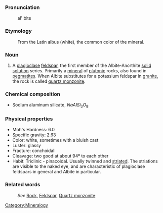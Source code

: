 ===Pronunciation===

:al' bite

===Etymology===

:From the Latin albus (white), the common color of the mineral.

===Noun===
#A [[plagioclase]] [[feldspar]], the first member of the Albite-Anorthite [[solid solution]] series. Primarily a [[mineral]] of [[plutonic]] rocks, also found in [[pegmatite]]s. When Albite substitutes for a potassium feldspar in [[granite]], the rock is called [[quartz monzonite]].


=== Chemical composition ===
*Sodium aluminum silicate, <math>NaAlSi_3O_8</math>
 
=== Physical properties ===

*Moh's Hardness: 6.0
*Specific gravity: 2.63
*Color: white, sometimes with a bluish cast
*Luster: glassy
*Fracture: conchoidal
*Cleavage: two good at about 94º to each other
*Habit: Triclinic - pinacoidal. Usually twinned and [[striated]]. The striations are visible to the naked eye, and are characteristic of plagioclase feldspars in general and Albite in particular.

===Related words===
:''See'' [[Rock]], [[Feldspar]], [[Quartz monzonite]]

[[Category:Mineralogy]]